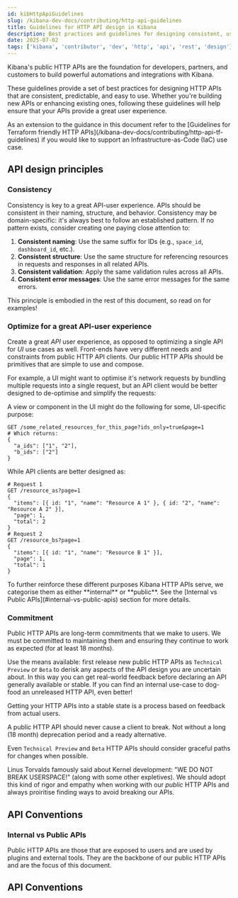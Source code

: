 ```yaml
---
id: kibHttpApiGuidelines
slug: /kibana-dev-docs/contributing/http-api-guidelines
title: Guidelines for HTTP API design in Kibana
description: Best practices and guidelines for designing consistent, user-friendly HTTP APIs in Kibana
date: 2025-07-02
tags: ['kibana', 'contributor', 'dev', 'http', 'api', 'rest', 'design']
---
```


Kibana's public HTTP APIs are the foundation for developers, partners, and customers to build powerful automations and integrations with Kibana.

These guidelines provide a set of best practices for designing HTTP APIs that are consistent, predictable, and easy to use. Whether you're building new APIs or enhancing existing ones, following these guidelines will help ensure that your APIs provide a great user experience.

<DocCallOut title="Some APIs need to be Terraform-friendly">
  As an extension to the guidance in this document refer to the [Guidelines for Terraform friendly HTTP APIs](/kibana-dev-docs/contributing/http-api-tf-guidelines) if you would like to support an Infrastructure-as-Code (IaC) use case.
</DocCallOut>

## API design principles

### Consistency

Consistency is key to a great API-user experience. APIs should be consistent in their naming, structure, and behavior. Consistency may be domain-specific: it's always best to follow an established pattern. If no pattern exists, consider creating one paying close attention to:

1. **Consistent naming**: Use the same suffix for IDs (e.g., `space_id`, `dashboard_id`, etc.).
2. **Consistent structure**: Use the same structure for referencing resources in requests and responses in all related APIs.
3. **Consistent validation**: Apply the same validation rules across all APIs.
4. **Consistent error messages**: Use the same error messages for the same errors.

This principle is embodied in the rest of this document, so read on for examples!

### Optimize for a great API-user experience

Create a great _API_ user experience, as opposed to optimizing a single API for _UI_ use cases as well. Front-ends have very different needs and constraints from public HTTP API clients. Our public HTTP APIs should be primitives that are simple to use and compose.

For example, a UI might want to optimise it's network requests by bundling multiple requests into a single request, but an API client would be better designed to de-optimise and simplify the requests:

A view or component in the UI might do the following for some, UI-specific purpose:
```
GET /some_related_resources_for_this_page?ids_only=true&page=1
# Which returns:
{
  "a_ids": ["1", "2"],
  "b_ids": ["2"]
}
```

While API clients are better designed as:
```
# Request 1
GET /resource_as?page=1
{
  "items": [{ id: "1", "name": "Resource A 1" }, { id: "2", "name": "Resource A 2" }],
  "page": 1,
  "total": 2
}
# Request 2
GET /resource_bs?page=1
{
  "items": [{ id: "1", "name": "Resource B 1" }],
  "page": 1,
  "total": 1
}
```

<DocCallOut title="Internal vs Public APIs">
  To further reinforce these different purposes Kibana HTTP APIs serve, we categorise them as either **internal** or **public**. See the [Internal vs Public APIs](#internal-vs-public-apis) section for more details.
</DocCallOut>

### Commitment

Public HTTP APIs are long-term commitments that we make to users. We must be committed to maintaining them and ensuring they continue to work as expected (for at least 18 months).

Use the means available: first release new public HTTP APIs as `Technical Preview` or `Beta` to derisk any aspects of the API design you are uncertain about. In this way you can get real-world feedback before declaring an API generally available or stable. If you can find an internal use-case to dog-food an unreleased HTTP API, even better!

Getting your HTTP APIs into a stable state is a process based on feedback from actual users.

<DocCallOut title="Do not break clients!">
  A public HTTP API should never cause a client to break. Not without a long (18 month) deprecation period and a ready alternative.

  Even `Technical Preview` and `Beta` HTTP APIs should consider graceful paths for changes when possible.

  Linus Torvalds famously said about Kernel development: "WE DO NOT BREAK USERSPACE!" (along with some other expletives). We should adopt this kind of rigor and empathy when working with our _public_ HTTP APIs and always proiritise finding ways to avoid breaking our APIs.
</DocCallOut>

## API Conventions

### Internal vs Public APIs

Public HTTP APIs are those that are exposed to users and are used by plugins and external tools. They are the backbone of our public HTTP APIs and are the focus of this document.

## API Conventions